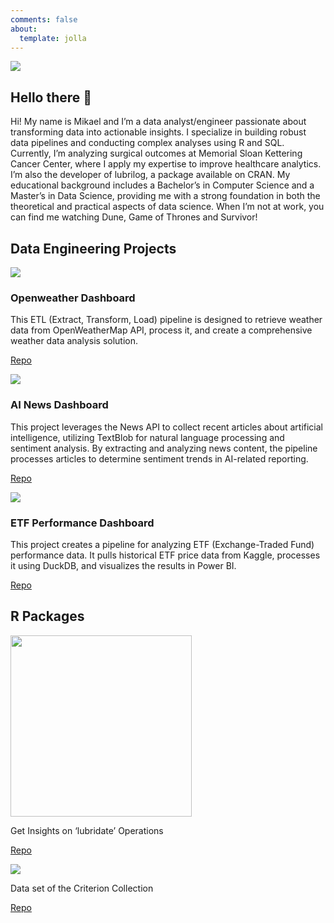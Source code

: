 ---
comments: false
about:
  template: jolla
---

::::: grid
::: g-col-4
![](images/headshot.png)
:::

::: g-col-8
## Hello there 👋

Hi! My name is Mikael and I'm a data analyst/engineer passionate about transforming data into actionable insights. I specialize in building robust data pipelines and conducting complex analyses using R and SQL. Currently, I'm analyzing surgical outcomes at Memorial Sloan Kettering Cancer Center, where I apply my expertise to improve healthcare analytics. I'm also the developer of lubrilog, a package available on CRAN. My educational background includes a Bachelor's in Computer Science and a Master's in Data Science, providing me with a strong foundation in both the theoretical and practical aspects of data science. When I'm not at work, you can find me watching Dune, Game of Thrones and Survivor!
:::
:::::

## Data Engineering Projects

:::::: {.blog-grid layout-ncol="3"}
::: blog-card
![](images/openweather.png)

### Openweather Dashboard

This ETL (Extract, Transform, Load) pipeline is designed to retrieve weather data from OpenWeatherMap API, process it, and create a comprehensive weather data analysis solution.

[Repo](https://github.com/arrismo/openweathermap-etl){.repo-link}
:::

::: blog-card
![](images/news.png)

### AI News Dashboard

This project leverages the News API to collect recent articles about artificial intelligence, utilizing TextBlob for natural language processing and sentiment analysis. By extracting and analyzing news content, the pipeline processes articles to determine sentiment trends in AI-related reporting.

[Repo](https://github.com/arrismo/news-dashboard){.repo-link}
:::

::: blog-card
![](images/epic.png)

### ETF Performance Dashboard

This project creates a pipeline for analyzing ETF (Exchange-Traded Fund) performance data. It pulls historical ETF price data from Kaggle, processes it using DuckDB, and visualizes the results in Power BI.

[Repo](https://github.com/arrismo/epic-etf){.repo-link}
:::
::::::

## R Packages

::::: {layout-ncol="2"}
::: blog-card-package
![](images/lubrilog.png){width="290"}

Get Insights on 'lubridate' Operations

[Repo](https://github.com/arrismo/lubrilog){.repo-link}
:::

::: blog-card-package
![](images/criterion_hex.png)

Data set of the Criterion Collection

[Repo](https://github.com/arrismo/criterioncollection){.repo-link}
:::
:::::
